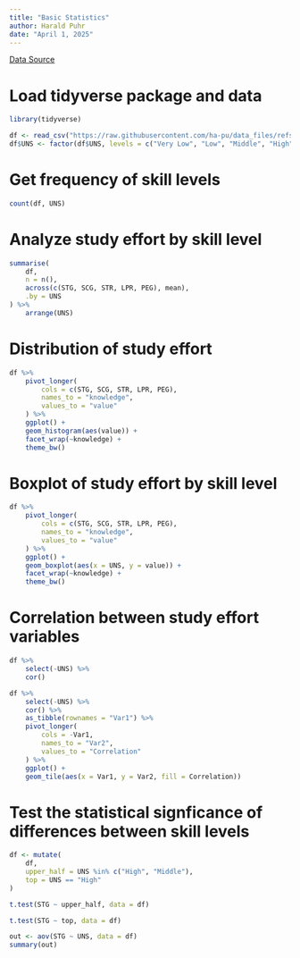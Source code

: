 ```yaml
---
title: "Basic Statistics"
author: Harald Puhr
date: "April 1, 2025"
---
```


[Data Source](https://github.com/ha-pu/data_files/tree/main#user-knowledge-modeling-dataset)

# Load tidyverse package and data
```r
library(tidyverse)
```

```r
df <- read_csv("https://raw.githubusercontent.com/ha-pu/data_files/refs/heads/main/1-user_knowledge.csv")
df$UNS <- factor(df$UNS, levels = c("Very Low", "Low", "Middle", "High"))
```

# Get frequency of skill levels

```r
count(df, UNS)
```

# Analyze study effort by skill level

```r
summarise(
    df,
    n = n(),
    across(c(STG, SCG, STR, LPR, PEG), mean),
    .by = UNS
) %>%
    arrange(UNS)
```

# Distribution of study effort

```r
df %>%
    pivot_longer(
        cols = c(STG, SCG, STR, LPR, PEG),
        names_to = "knowledge",
        values_to = "value"
    ) %>%
    ggplot() +
    geom_histogram(aes(value)) +
    facet_wrap(~knowledge) +
    theme_bw()
```

# Boxplot of study effort by skill level

```r
df %>%
    pivot_longer(
        cols = c(STG, SCG, STR, LPR, PEG),
        names_to = "knowledge",
        values_to = "value"
    ) %>%
    ggplot() +
    geom_boxplot(aes(x = UNS, y = value)) +
    facet_wrap(~knowledge) +
    theme_bw()
```

# Correlation between study effort variables

```r
df %>%
    select(-UNS) %>%
    cor()
```

```r
df %>%
    select(-UNS) %>%
    cor() %>%
    as_tibble(rownames = "Var1") %>%
    pivot_longer(
        cols = -Var1,
        names_to = "Var2",
        values_to = "Correlation"
    ) %>%
    ggplot() +
    geom_tile(aes(x = Var1, y = Var2, fill = Correlation))
```

# Test the statistical signficance of differences between skill levels

```r
df <- mutate(
    df,
    upper_half = UNS %in% c("High", "Middle"),
    top = UNS == "High"
)
```

```r
t.test(STG ~ upper_half, data = df)
```

```r
t.test(STG ~ top, data = df)
```

```r
out <- aov(STG ~ UNS, data = df)
summary(out)
```

